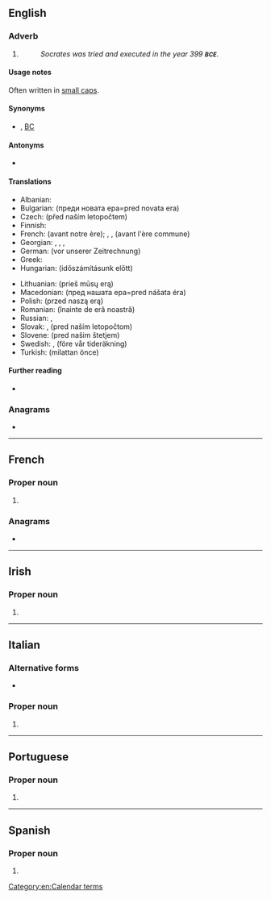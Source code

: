 {{also|B.C.E.|все|всё}}
==English==

===Adverb===
{{en-adverb|-}}

# {{initialism of|lang=en|before [[Common Era]] or [[Christian Era]]}}
#: ''Socrates was tried and executed in the year 399 '''<small>BCE</small>'''.''

====Usage notes====
Often written in [[small caps]].

====Synonyms====
* {{l|en|AEV}}, [[BC]]

====Antonyms====
* {{l|en|CE}}

====Translations====
{{trans-top|before the common era}}
* Albanian: {{t|sq|para erës sonë}}
* Bulgarian: {{t|bg|пр.н.е.}} (преди новата ера=pred novata era)
* Czech: {{t+|cs|př. n. l.}} (před naším letopočtem)
* Finnish: {{t|fi|eaa.}}
* French: {{t|fr|av.n.è.}} (avant notre ère); {{t+|fr|AEC}}, {{t|fr|AÈC}}, {{t|fr|aèc}} (avant l'ère commune)
* Georgian: {{t|ka|ჩვ. წ.-მდე}}, {{t|ka|ახ. წ.–მდე}}, {{t|ka|ჩვენს წელთაღრიცხვამდე}}, {{t|ka|ახალ წელთაღრიცხვამდე}}
* German: {{t+|de|v. u. Z.}} (vor unserer Zeitrechnung)
* Greek: {{t+|el|π.Κ.Ε.}}
* Hungarian: {{t+|hu|i. e.}} (időszámításunk előtt)
{{trans-mid}}
* Lithuanian: {{t|lt|pr. m. e.}} (prieš mūsų erą)
* Macedonian: {{t|mk|п.н.е.}} (пред нашата ера=pred nášata éra)
* Polish: {{t+|pl|p.n.e.}} (przed naszą erą)
* Romanian: {{t|ro|î.e.n.}} (înainte de eră noastră)
* Russian: {{t+|ru|до н. э.}}, {{t|ru|до на́шей э́ры}}
* Slovak: {{t|sk|pred n. l.}}, {{t|sk|p.n.l.}} (pred naším letopočtom)
* Slovene: {{t|sl|pr. n. št.}} (pred našim štetjem)
* Swedish: {{t+|sv|f.v.t.}}, {{t|sv|fvt}} (före vår tideräkning)
* Turkish: {{t+|tr|MÖ}} (milattan önce)
{{trans-bottom}}

====Further reading====
* {{pedia|Common Era}}

===Anagrams===
* {{anagrams|en|CBE|ECB}}

[[Category:en:Calendar terms]]

----

==French==

===Proper noun===
{{fr-proper noun|f}}

# {{initialism of|Banque centrale européenne||European Central Bank|lang=fr}}

===Anagrams===
* {{l|fr|bec}}

----

==Irish==

===Proper noun===
{{head|ga|proper noun|g=m}}

# {{initialism of|Banc Ceannais Eorpach||European Central Bank|lang=ga}}

----

==Italian==

===Alternative forms===
* {{l|it|bce}}

===Proper noun===
{{it-proper noun}}

# {{initialism of|Banca Centrale Europea||European Central Bank|lang=it}}

----

==Portuguese==

===Proper noun===
{{pt-proper noun|m}}

# {{initialism of|Banco Central Europeu||European Central Bank|lang=pt|dot=}}

----

==Spanish==

===Proper noun===
{{es-proper noun|m}}

# {{initialism of|Banco Central Europeo||European Central Bank|lang=es}}
